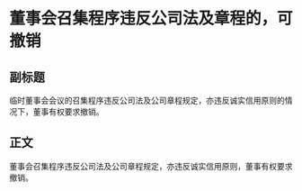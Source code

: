 # 董事会召集程序违反公司法及章程的，可撤销
## 副标题
临时董事会会议的召集程序违反公司法及公司章程规定，亦违反诚实信用原则的情况下，董事有权要求撤销。
## 正文
董事会召集程序违反公司法及公司章程规定，亦违反诚实信用原则，董事有权要求撤销。